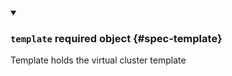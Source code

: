 


<details className="config-field" data-expandable="true" open>
<summary>

### `template` <span className="config-field-required" data-required="false">required</span> <span className="config-field-type">object</span> <span className="config-field-default"></span> <span className="config-field-enum"></span> {#spec-template}

Template holds the virtual cluster template

</summary>

<PartialTemplatereference />


</details>
